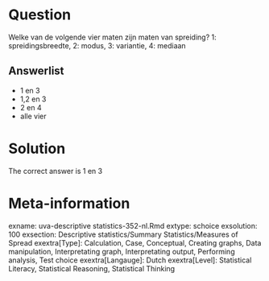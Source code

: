 Question
========

Welke van de volgende vier maten zijn maten van spreiding? 1: spreidingsbreedte, 2: modus, 3: variantie, 4: mediaan 

Answerlist
----------
* 1 en 3
* 1,2 en 3
* 2 en 4
* alle vier

Solution
========

The correct answer is  1 en 3 

Meta-information
================
exname: uva-descriptive statistics-352-nl.Rmd 
extype: schoice 
exsolution: 100 
exsection: Descriptive statistics/Summary Statistics/Measures of Spread
exextra[Type]: Calculation, Case, Conceptual, Creating graphs, Data manipulation, Interpretating graph, Interpretating output, Performing analysis, Test choice 
exextra[Langauge]: Dutch 
exextra[Level]: Statistical Literacy, Statistical Reasoning, Statistical Thinking 
